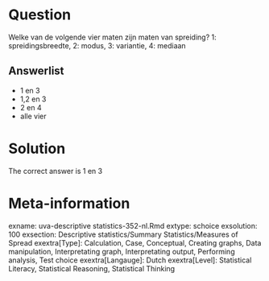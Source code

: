 Question
========

Welke van de volgende vier maten zijn maten van spreiding? 1: spreidingsbreedte, 2: modus, 3: variantie, 4: mediaan 

Answerlist
----------
* 1 en 3
* 1,2 en 3
* 2 en 4
* alle vier

Solution
========

The correct answer is  1 en 3 

Meta-information
================
exname: uva-descriptive statistics-352-nl.Rmd 
extype: schoice 
exsolution: 100 
exsection: Descriptive statistics/Summary Statistics/Measures of Spread
exextra[Type]: Calculation, Case, Conceptual, Creating graphs, Data manipulation, Interpretating graph, Interpretating output, Performing analysis, Test choice 
exextra[Langauge]: Dutch 
exextra[Level]: Statistical Literacy, Statistical Reasoning, Statistical Thinking 
